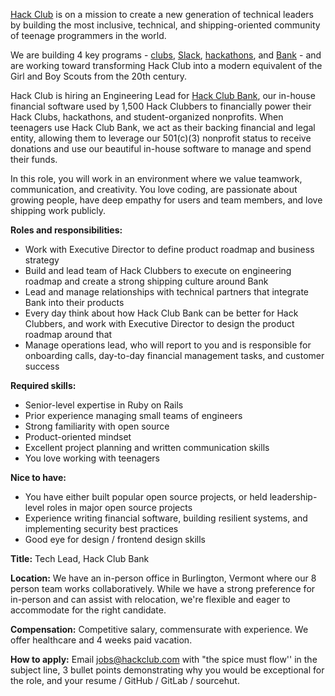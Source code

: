 [Hack Club](https://hackclub.com) is on a mission to create a new generation of technical leaders by building the most inclusive, technical, and shipping-oriented community of teenage programmers in the world.

We are building 4 key programs - [clubs](https://hackclub.com), [Slack](https://hackclub.com/slack/), [hackathons](https://hackathons.hackclub.com), and [Bank](https://hackclub.com/bank/) - and are working toward transforming Hack Club into a modern equivalent of the Girl and Boy Scouts from the 20th century.

Hack Club is hiring an Engineering Lead for [Hack Club Bank](https://hackclub.com/bank/), our in-house financial software used by 1,500 Hack Clubbers to financially power their Hack Clubs, hackathons, and student-organized nonprofits. When teenagers use Hack Club Bank, we act as their backing financial and legal entity, allowing them to leverage our 501(c)(3) nonprofit status to receive donations and use our beautiful in-house software to manage and spend their funds.

In this role, you will work in an environment where we value teamwork, communication, and creativity. You love coding, are passionate about growing people, have deep empathy for users and team members, and love shipping work publicly.

**Roles and responsibilities:**

* Work with Executive Director to define product roadmap and business strategy
* Build and lead team of Hack Clubbers to execute on engineering roadmap and create a strong shipping culture around Bank
* Lead and manage relationships with technical partners that integrate Bank into their products
* Every day think about how Hack Club Bank can be better for Hack Clubbers, and work with Executive Director to design the product roadmap around that
* Manage operations lead, who will report to you and is responsible for onboarding calls, day-to-day financial management tasks, and customer success

**Required skills:**

* Senior-level expertise in Ruby on Rails
* Prior experience managing small teams of engineers
* Strong familiarity with open source
* Product-oriented mindset
* Excellent project planning and written communication skills
* You love working with teenagers

**Nice to have:**

* You have either built popular open source projects, or held leadership-level roles in major open source projects
* Experience writing financial software, building resilient systems, and implementing security best practices
* Good eye for design / frontend design skills

**Title:** Tech Lead, Hack Club Bank

**Location:** We have an in-person office in Burlington, Vermont where our 8 person team works collaboratively. While we have a strong preference for in-person and can assist with relocation, we're flexible and eager to accommodate for the right candidate. 

**Compensation:** Competitive salary, commensurate with experience. We offer healthcare and 4 weeks paid vacation.

**How to apply:** Email <jobs@hackclub.com> with "the spice must flow'' in the subject line, 3 bullet points demonstrating why you would be exceptional for the role, and your resume / GitHub / GitLab / sourcehut.
